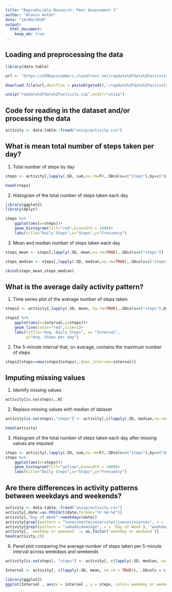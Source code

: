 ```yaml
---
title: "Reproducible Research: Peer Assessment 1"
author: "Alonso Antón"
date: "14/09/2020"
output: 
  html_document:
    keep_md: true
---
```



## Loading and preprocessing the data

````r

library(data.table)

url <- "https://d396qusza40orc.cloudfront.net/repdata%2Fdata%2Factivity.zip"

download.file(url,destfile = paste0(getwd(),'/repdata%2Fdata%2Factivity.zip'))

unzip("repdata%2Fdata%2Factivity.zip",exdir="unzip")

````

## Code for reading in the dataset and/or processing the data

```r

activity <- data.table::fread("unzip/activity.csv") 

```


## What is mean total number of steps taken per day?

1. Total number of steps by day

```r
steps <- activity[,lapply(.SD, sum,na.rm=F),.SDcols=c("steps"),by=c("date")]

head(steps)
```
2. Histogram of the total number of steps taken each day

```r
library(ggplot2)
library(dplyr)

steps %>% 
    ggplot(aes(x=steps))+
    geom_histogram(fill="red",binwidth = 1000)+
    labs(title="Daily Steps",x="Steps",y="Frecuency")
```

3. Mean and median number of steps taken each day

```r
steps_mean <- steps[,lapply(.SD, mean,na.rm=TRUE),.SDcols=c("steps")]

steps_median <- steps[,lapply(.SD, median,na.rm=TRUE),.SDcols=c("steps")]

cbind(steps_mean,steps_median)
```

## What is the average daily activity pattern?

1. Time series plot of the average number of steps taken

```r

steps2 <- activity[,lapply(.SD, mean, na.rm=TRUE),.SDcols=c("steps"),by=c("interval")]

steps2 %>% 
    ggplot(aes(x=interval,y=steps))+
    geom_line(color="red",size=1)+
    labs(tittle="Avg. Daily Steps", x= "Interval",
         y="Avg. Steps per day")

```

2. The 5-minute interval that, on average, contains the maximum number of steps

```r

steps2[steps==max(steps2$steps),.(max_interval=interval)]

```

## Imputing missing values

1. Identify missing values

```r
activity[is.na(steps),.N]
```
2. Replace missing values with median of dataset

```r
activity[is.na(steps),"steps"] <- activity[,c(lapply(.SD, median,na.rm=TRUE)),.SDcols=c("steps")]

head(activity)
```

3. Histogram of the total number of steps taken each day after missing values are imputed

```r
steps <- activity[,lapply(.SD, sum,na.rm=F),.SDcols=c("steps"),by=c("date")]
steps %>% 
    ggplot(aes(x=steps))+
    geom_histogram(fill="yellow",binwidth = 1000)+
    labs(title="Daily Steps",x="Steps",y="Frecuency")
```

## Are there differences in activity patterns between weekdays and weekends?

```r
activity <- data.table::fread("unzip/activity.csv")
activity[,date:=as.POSIXct(date,format="%Y-%m-%d")]
activity[,"Day of Week":=weekdays(date)]
activity[grepl(pattern = "lunes|martes|miercoles|jueves|viernes", x = `Day of Week`), "weekday or weekend"] <- "weekday"
activity[grepl(pattern = "sabado|domingo", x = `Day of Week`), "weekday or weekend"] <- "weekend"
activity[, `weekday or weekend` := as.factor(`weekday or weekend`)]
head(activity,10)
```
6. Panel plot comparing the average number of steps taken per 5-minute interval across weekdays and weekends

````r
activity[is.na(steps), "steps"] <- activity[, c(lapply(.SD, median, na.rm = TRUE)), .SDcols = c("steps")]

Interval <- activity[, c(lapply(.SD, mean, na.rm = TRUE)), .SDcols = c("steps"), by = .(interval, `weekday or weekend`)] 

library(ggplot2)
ggplot(Interval , aes(x = interval , y = steps, color=`weekday or weekend`)) + geom_line() + labs(title = "Avg. Daily Steps by Weektype", x = "Interval", y = "No. of Steps") + facet_wrap(~`weekday or weekend` , ncol = 1, nrow=3)

````